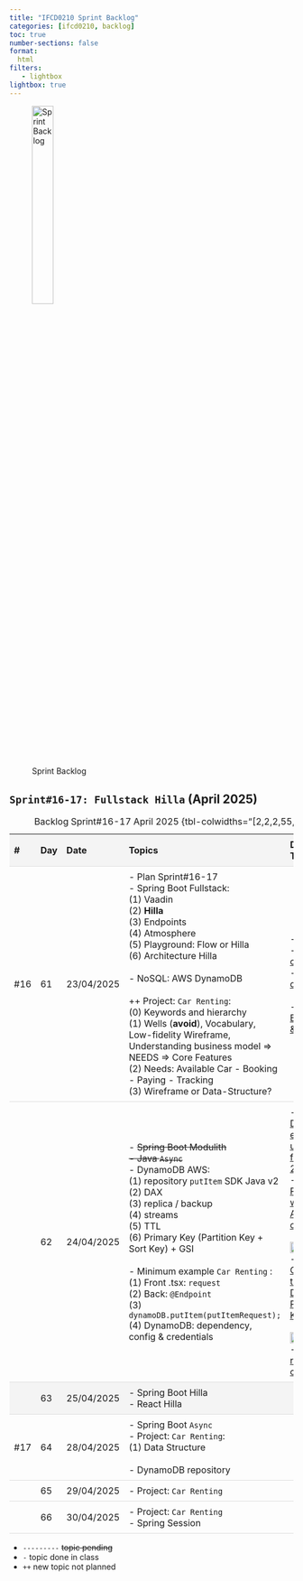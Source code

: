 ```yaml
---
title: "IFCD0210 Sprint Backlog"
categories: [ifcd0210, backlog]
toc: true
number-sections: false
format:
  html
filters:
   - lightbox
lightbox: true
---
```


<style>

.heatMap th { background:  #f4f4f4;}
tr:nth-child(3) {background-color: #f4f4f4;}
th, td {
  padding: 8px;
  text-align: left;
  border-bottom: 1px solid #ddd;
}

tr:hover {background-color:  #f4f4f4;}

</style>

![Sprint Backlog](/images/home/backlog.jpg){width="30%"}

<div class="heatMap">

::: {.column-page-right}


##  ``Sprint#16-17: Fullstack Hilla`` (April 2025)

| # | Day | Date | Topics |  Details Topics |
| -- | -- | -- | -- | -- |
| #16 | 61 | 23/04/2025 |  - Plan Sprint#16-17 </br>  - Spring Boot Fullstack: </br>  (1) Vaadin </br>  (2) **Hilla**   </br>  (3) Endpoints  </br>  (4) Atmosphere  </br> (5) Playground: Flow or Hilla </br> (6) Architecture Hilla </br></br> - NoSQL: AWS DynamoDB   </br> </br> ++ Project: `Car Renting`: </br> (0) Keywords and hierarchy </br> (1) Wells (**avoid**), Vocabulary, Low-fidelity Wireframe, Understanding business model => NEEDS => Core Features </br> (2) Needs: Available Car - Booking - Paying - Tracking </br> (3) Wireframe or Data-Structure? |  - [Vaadin](https://vaadin.com/){.external target='_blank'}  </br>  - [Vaadin: create app](https://start.vaadin.com/app){.external target='_blank'}  <br> - [Vaadin doc](https://vaadin.com/docs/latest/getting-started){.external target='_blank'}  </br> </br>  - [Spring Boot: Data & DB](/springboot/boot-concepts-data.qmd){.external target='_blank'}   |
| | 62 | 24/04/2025 | - <s>Spring Boot Modulith </br>  - Java `Async` </s></br>  - DynamoDB AWS: </br> (1)  repository `putItem` SDK Java v2 </br> (2)  DAX   </br> (3) replica / backup  </br> (4)  streams  </br> (5)  TTL  </br> (6) Primary Key (Partition Key + Sort Key) + GSI </br> </br>  - Minimum example `Car Renting` : </br> (1) Front .tsx: `request` </br>  (2) Back: `@Endpoint` </br>  (3) `dynamoDB.putItem(putItemRequest);` </br> (4) DynamoDB: dependency, config & credentials| - [DynamoDB examples using SDK for Java 2.x](https://docs.aws.amazon.com/sdk-for-java/latest/developer-guide/java_dynamodb_code_examples.html){.external target='_blank'}  </br>  - [Use PutItem with an AWS SDK or CLI](https://docs.aws.amazon.com/amazondynamodb/latest/developerguide/example_dynamodb_PutItem_section.html){.external target='_blank'}  </br> </br>  ![](/images/springboot/nosql_employee.png){.lightbox width=80% fig-align="center"}  </br> - [Choosing the Right DynamoDB Partition Key](https://aws.amazon.com/blogs/database/choosing-the-right-dynamodb-partition-key/){.external target='_blank'}  </br> </br> ![](/images/ifcd0210-25/dynamodb-students.png){.lightbox width=80% fig-align="center"} </br> - [rentingCar code](https://gist.github.com/AlbertProfe/62d46b6ab2b1de5afbd60c518f9d3f15){.external target='_blank'}|
| | 63 | 25/04/2025 | - Spring Boot Hilla </br>   - React Hilla  | |
| #17 | 64 | 28/04/2025 | - Spring Boot `Async` </br> - Project: `Car Renting`: </br> (1) Data Structure  </br> </br>  - DynamoDB repository | |
| | 65 | 29/04/2025 | - Project: `Car Renting` </br>  | |
| | 66 | 30/04/2025 | - Project: `Car Renting` </br> - Spring Session | |
: Backlog Sprint#16-17 April 2025 {tbl-colwidths="[2,2,2,55,39]"}
:::

</div>

::: {.callout-note}
- `---------` <s>topic pending</s>
- `-` topic done in class
- `++` new topic not planned
:::



